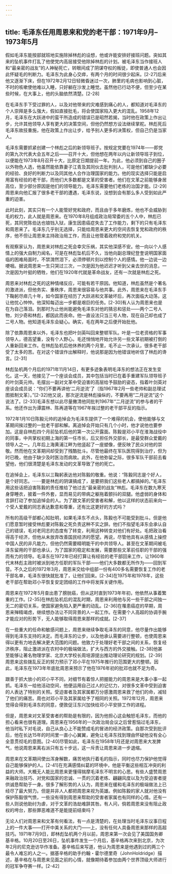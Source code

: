 ```yaml
---
---
---
```

title: 毛泽东任用周恩来和党的老干部：1971年9月–1973年5月
---



假如毛泽东能按部就班地实施除掉林彪的设想，他或许能安排好接班问题。突如其来的坠机事件打乱了他使党内高层接受他除掉林彪的计划。被毛泽东当作接班人和“最亲密的战友”的人神秘死亡，转眼间成了阴谋夺权的叛徒，即使普通人也会因此怀疑毛的判断力。毛泽东为此身心交瘁，有两个月的时间很少起床。[2-27]后来他又逐渐下床，但在1972年2月12日轻微昏迷过一次，肺里的毛病也影响到心脏，不时的咳嗽使他难以入睡，只好躺在沙发上睡觉。虽然他已行动不便，但至少在某些时候，在大事上，他的头脑依然清楚。[2-28]

在毛泽东手下受过罪的人，以及对他带来的灾难感到痛心的人，都知道对毛泽东的个人崇拜是多么强大，假如直接批毛，将会使国家陷入更大的混乱。1958年12月，毛泽东在大跃进中的蛮干所造成的错误已是昭然若揭，当时他在政策上作出让步，允许其他领导人享有更大的决策空间，但他仍然想方设法继续掌舵。林彪死后毛泽东故技重施，他在政策上作出让步，给予别人更多的决策权，但自己仍是当家人。

毛泽东需要抓紧创建一个林彪之后的新领导班子。按规定党要在1974年——即党的第九次代表大会五年之后——召开十大，但他想在两年以内让新领导班子到位，以便能在1973年8月召开十大，比原定日期提前一年。为此，他必须到自己的圈子以外物色人选，他虽然能依靠妻子江青及其同伙去批判别人，可是他们都缺少必要的经验、良好的判断力以及同其他人合作治理国家的能力。他的现实选择只能是启用富有经验的老干部，而他们大多数都是文革的受害者。他们在文革之前能够身居高位，至少部分原因是他们的领导能力。毛泽东需要他们老练的治国才能。[2-29]周恩来向他汇报了很多老干部的遭遇，毛泽东说，没想到会有那么多人受到如此严重的迫害。

此时此刻，其实只有一个人能管好党和政府，而且由于多年磨炼，他也不会威胁到毛的权力，此人就是周恩来。在1970年8月组成政治局常委的五个人中，林彪已死，其同党陈伯达也锒铛入狱，康生因患癌症失去了工作能力，剩下的只有毛泽东和周恩来了。毛泽东几乎别无选择，只能给周恩来更大的空间去恢复党和政府的秩序，他不但让周恩来主持政治局工作，而且让他管着政府和党的机关。

有观察家认为，周恩来对林彪之死会幸灾乐祸，其实他深感不安。他一向以个人感情上的强大自制力闻名，可是在林彪坠机后不久，当他向副总理纪登奎说明国家面临的困难局面时，不禁潸然泪下，必须停顿片刻以控制个人的感情。他一边说一边哽咽。据说周恩来一生只哭过三次，一次是因为他迟迟才听到父亲去世的消息，一次是因为叶挺的牺牲，他们在1920年代就是革命战友，还有一次就是林彪之死。

周恩来对林彪之死的这种情绪反应，可能有若干原因。他知道，林彪虽然是个著名的激进派，但他务实、重秩序，周恩来很容易与他共事。此外，周恩来在毛泽东手下鞠躬尽瘁几十年，如今国家在经历了大跃进和文革破坏后，再次面临大动荡，这让他忧心忡忡。他深知每迈出一步都是艰巨的任务。[2-30]有人认为周恩来也是在为自己落泪。到那时为止他尚能避免毛泽东对他的猜忌和惩处——两个二号人物，刘少奇和林彪，都因此而丧命。他一直设法只当三号人物，现在自己却也成了二号人物。他知道毛泽东会疑心。确实，毛在两年之后便开始批他。

除了依靠周恩来以外，毛泽东也把叶剑英叫回来整顿军队。叶是一位老资格的军事领导人，德高望重，没有个人野心。毛还悄悄地开始允许另一些文革初期被打倒的人重新回来工作。在林彪坠机后他休养的两个月里，毛不止一次承认，很多老干部受了太多的苦。在对这个错误作出解释时，他说那是因为他错误地听信了林彪的谗言。[2-31]

林彪坠机两个月后的1971年11月14日，有更多迹象表明毛泽东的想法正在发生变化。这一天，他接见了一个座谈会成员，其中包括当时已在着手重建军队领导班子的叶剑英元帅。毛摆出一副对文革中受迫害的高层给予鼓励的姿态，指着叶剑英对座谈会成员说：“你们不要再讲他‘二月逆流’了〔指1967年2月一些老帅和副总理试图抵制文革〕。”[2-32]他又说，那次逆流是林彪操纵的，不要再用“二月逆流”这个说法了。[2-33]毛泽东想以此尽量撇清他同批判1967年“二月逆流”的参与者的干系。他还作出为谭震林、陈再道等在1967年挨过整的老干部平反的指示。

1972年1月10日陈毅元帅的追悼会为毛泽东提供了一个难得的机会，使他能够与文革期间挨过整的一批老干部和解。离追悼会开始只有几个小时，他才说他也要参加。这是自林彪四个月前坠机后他的第一次公开露面。陈毅是邓小平在淮海战役中的同事，中共掌权初期上海的第一任市长，后又担任外交部长，是最受群众爱戴的领导人之一。几年后上海黄浦江畔为他竖起了一座塑像，便反映了民众对他的崇敬。然而他在文革期间却受到了残酷批斗。尽管他最终在军队医院得到治疗，但为时已晚，他由于缺少及时医治而病故。此外，在他弥留之际，很多军队干部前去看望他，他们很清楚是毛泽东发动的文革导致了他的死亡。

在追悼会上，毛泽东以三鞠躬表达他对陈毅的敬重。他说：“陈毅同志是个好人，是个好同志。⋯⋯要是林彪的阴谋搞成了，是要把我们这些老人都搞掉的。”毛泽东用这些话把迫害陈毅的责任推给了他过去“最亲密的战友”林彪。毛泽东在数九寒天身穿睡衣，披着一件外套，显而易见的带病之躯拖着颤抖的双腿。他虚弱的身体和言辞打动了参加追悼会的人。为了跟文革的受害者和解，他以这样的状态前来向一个受人爱戴的同志表达歉意和尊重，还有比这更好的方式吗？

所有的高级干部都心知肚明，如果毛泽东不点头，陈毅也不可能受到批斗。但是他们愿意暂时接受林彪要对陈毅之死负责这种不实之辞。他们不指望毛泽东会承认自己的错误，毛对老同志的态度有了转变，利用这种转变对他们有好处。毛把政治看得高于经济，但他从未放弃改善国民经济的愿望。再说，尽管他具有从感情上操控中国人民的非凡能力，但他仍然需要精明能干的中共领导人。甚至在文革期间被毛泽东留用的干部也承认，为了国家的稳定和发展，需要那些文革前任职的干部的强而有力的领导。毛泽东在1972年已经打算让有经验的老干部回来工作，让1960年代末林彪主政时被派到地方任职的军队干部——他们大多数都无所作为——回到军营。不久之后的1972年3月，周恩来交给中组部一份有400多名需要恢复工作的老干部名单，毛泽东很快就批准了，让他们回来。[2-34]在1975年和1978年，这些老干部在帮助邓小平恢复安定团结的工作中将发挥关键作用。

周恩来在1972年5月查出患了膀胱癌，但从这时直到1973年年初，他依然从事着繁重的工作。[2-35]在林彪坠机后的混乱时期，周恩来利用他与另一些干部之间独一无二的密切关系，使国家避免陷入更严重的动乱。[2-36]在罹患癌症的早期，周恩来殚精竭虑，继续想办法让不同背景的人一起工作。在需要个人高超的协调手腕才能应对的形势下，无人能够取得周恩来那样的成就。[2-37]

在一些重大的任命和敏感问题上，周恩来继续争取毛泽东的同意，他尽量作出能够得到毛泽东支持的决定。而毛泽东的让步，以及他承认需要进行整顿，也使周恩来得以更有力地去解决更大范围的问题。他致力于处理好老干部之间的关系，恢复经济秩序，阻止激进派在农村中的极端做法，扩大与西方的外交接触。[2-38]他甚至能够让著名物理学家、北京大学校长周培源提出推动理论研究的规划。[2-39]周恩来这些拨乱反正的努力预示了邓小平在1975年推行的范围更大的整顿。因此，毛泽东在1973年年底批周恩来预示了他在1976年初的批邓也就不足为奇。

跟善于抓大放小的邓小平不同，对细节有着惊人把握能力的周恩来是大事小事一起抓。毛泽东一给他活动空间，他便运用自己过人的记忆力，对很多文革中受到迫害的人表达了特别的关照。受迫害者及其家属都万分感激周恩来救了他们的命，减轻了他们的痛苦。周也对邓小平及其家属给予了相同的关照。1972年12月，周恩来觉得会得到毛泽东的同意，便敦促汪东兴加快给邓小平安排工作的进程。

但是，周恩来对文革受害者的帮助是有限的，因为他担心这会触怒毛泽东，而他的担心看来也很有道理。周恩来在1956年的一次政治局会议之后曾惹恼过毛泽东，他当时私下对毛说，自己从良心上不能赞成毛的冒进的经济政策。自那次受到批评后，他在长达15年的时间里一直小心翼翼，避免让毛泽东找到理由怀疑他没有全心全意贯彻毛的意图。[2-40]尽管如此，毛泽东在1958年1月还是对周恩来大发脾气，他说周恩来离右派只有五十步远，这一斥责让周恩来进一步退缩。

周恩来在文革期间使出浑身解数，痛苦地执行着毛的指示，同时也尽力保护他觉得自己能够保护的人。[2-41]在充满感情纠葛的环境中，他是平衡这些相互冲突的利益的大师。大概无人能比周恩来更懂得揣摩毛泽东不明言的心思。有些人盛赞周恩来融政治技巧、对党和国家的忠诚、一贯的沉着老练、翩翩风度以及为受迫害者提供诚恳帮助于一身。很多了解形势的人认为，周恩来在缓和毛泽东的极端做法上已经尽了最大努力。但是并非人人都把周恩来视为英雄。例如陈毅的家人就对他没有保护陈毅很气愤，一些没有得到周恩来帮助的受害者家属也有同样的心情。还有一些人则说他助纣为虐，对于文革的浩劫难辞其咎。有人问，倘若周恩来没有阻止政权的垮台，那些罪恶难道不是能提前结束吗？

无论人们对周恩来和文革有何看法，有一点是清楚的，在处理当时毛泽东议事日程上的一件大事——打开中美关系的大门——上，没有任何人具备周恩来那样的高超技巧。1971年7月9日，即林彪坠机两个月以前，周恩来第一次会见了美国国务卿基辛格。10月20日至26日，坠机事件发生一个月后，基辛格再次来到北京，为次年2月的尼克逊访华作准备。基辛格后来写道，他认为周恩来是他遇到过的两三个最令人难忘的人之一。据基辛格的助手约翰・霍尔德里奇（JohnHoldridge）描述，基辛格在与周恩来见面之前的心情，就像期待着参加由两个世界顶级大师进行的冠军争夺赛一样。[2-42]
